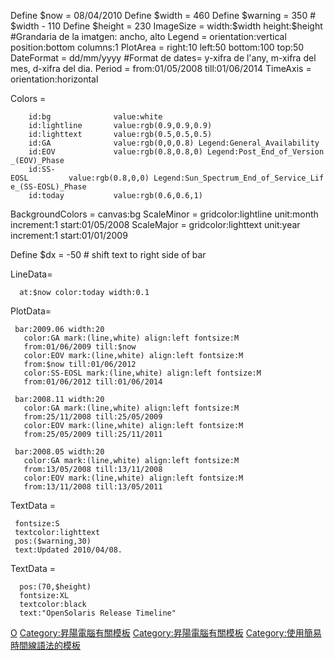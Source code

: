 <timeline>
Define $now = 08/04/2010
Define $width = 460
Define $warning = 350 # $width - 110
Define $height = 230
ImageSize   = width:$width height:$height #Grandaria de la imatgen: ancho, alto 
Legend = orientation:vertical position:bottom columns:1
PlotArea    = right:10 left:50 bottom:100 top:50
DateFormat  = dd/mm/yyyy #Format de dates= y-xifra de l'any, m-xifra del mes, d-xifra del dia.
Period      = from:01/05/2008 till:01/06/2014
TimeAxis    = orientation:horizontal

Colors =
     id:bg              value:white
     id:lightline       value:rgb(0.9,0.9,0.9)
     id:lighttext       value:rgb(0.5,0.5,0.5)
     id:GA              value:rgb(0,0,0.8) Legend:General_Availability
     id:EOV             value:rgb(0.8,0.8,0) Legend:Post_End_of_Version_(EOV)_Phase
     id:SS-EOSL         value:rgb(0.8,0,0) Legend:Sun_Spectrum_End_of_Service_Life_(SS-EOSL)_Phase
     id:today           value:rgb(0.6,0.6,1)

BackgroundColors = canvas:bg
ScaleMinor = gridcolor:lightline unit:month increment:1 start:01/05/2008
ScaleMajor = gridcolor:lighttext unit:year increment:1 start:01/01/2009

Define $dx = -50 # shift text to right side of bar

LineData=
   at:$now color:today width:0.1

PlotData=
  bar:2009.06 width:20
    color:GA mark:(line,white) align:left fontsize:M
    from:01/06/2009 till:$now
    color:EOV mark:(line,white) align:left fontsize:M
    from:$now till:01/06/2012
    color:SS-EOSL mark:(line,white) align:left fontsize:M
    from:01/06/2012 till:01/06/2014

  bar:2008.11 width:20
    color:GA mark:(line,white) align:left fontsize:M
    from:25/11/2008 till:25/05/2009
    color:EOV mark:(line,white) align:left fontsize:M
    from:25/05/2009 till:25/11/2011

  bar:2008.05 width:20
    color:GA mark:(line,white) align:left fontsize:M
    from:13/05/2008 till:13/11/2008
    color:EOV mark:(line,white) align:left fontsize:M
    from:13/11/2008 till:13/05/2011

TextData =
  fontsize:S
  textcolor:lighttext
  pos:($warning,30)
  text:Updated 2010/04/08.

TextData =
   pos:(70,$height)
   fontsize:XL
   textcolor:black
   text:"OpenSolaris Release Timeline"

</timeline><noinclude>
[[Category:電腦軟體時間線模板|O]]
[[Category:昇陽電腦有關模板]]
[[Category:昇陽電腦有關模板]]
[[Category:使用簡易時間線語法的模板]]
</noinclude>